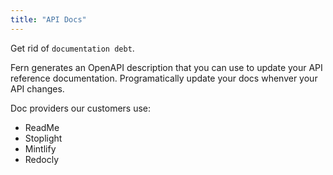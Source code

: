 ```yaml
---
title: "API Docs"
---
```


Get rid of `documentation debt`.

Fern generates an OpenAPI description that you can use to update your API
reference documentation. Programatically update your docs whenver your API
changes.

Doc providers our customers use:

-   ReadMe
-   Stoplight
-   Mintlify
-   Redocly
